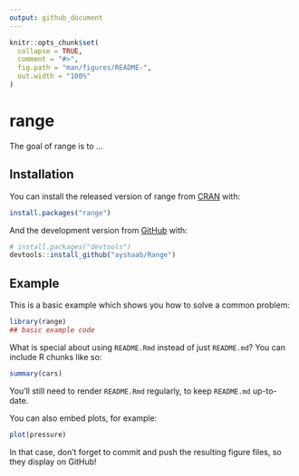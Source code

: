 ```yaml
---
output: github_document
---
```


<!-- README.md is generated from README.Rmd. Please edit that file -->

```r
knitr::opts_chunk$set(
  collapse = TRUE,
  comment = "#>",
  fig.path = "man/figures/README-",
  out.width = "100%"
)
```

# range

<!-- badges: start -->
<!-- badges: end -->

The goal of range is to ...

## Installation

You can install the released version of range from [CRAN](https://CRAN.R-project.org) with:

``` r
install.packages("range")
```

And the development version from [GitHub](https://github.com/) with:

``` r
# install.packages("devtools")
devtools::install_github("ayshaab/Range")
```
## Example

This is a basic example which shows you how to solve a common problem:

```r
library(range)
## basic example code
```

What is special about using `README.Rmd` instead of just `README.md`? You can include R chunks like so:

```r
summary(cars)
```

You'll still need to render `README.Rmd` regularly, to keep `README.md` up-to-date.

You can also embed plots, for example:

```r
plot(pressure)
```

In that case, don't forget to commit and push the resulting figure files, so they display on GitHub!

